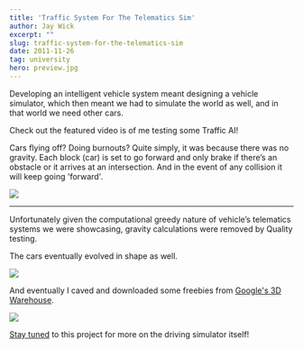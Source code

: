 ```yaml
---
title: 'Traffic System For The Telematics Sim'
author: Jay Wick
excerpt: ""
slug: traffic-system-for-the-telematics-sim
date: 2011-11-26
tag: university
hero: preview.jpg
---
```


<Vimeo id='32306571' />

Developing an intelligent vehicle system meant designing a vehicle simulator, which then meant we had to simulate the world as well, and in that world we need other cars.

Check out the featured video is of me testing some Traffic AI!

Cars flying off? Doing burnouts? Quite simply, it was because there was no gravity. Each block (car) is set to go forward and only brake if there’s an obstacle or it arrives at an intersection. And in the event of any collision it will keep going 'forward'.

![](./image_thumb22_thumb-25255B2-25255D.png)

****

Unfortunately given the computational greedy nature of vehicle’s telematics systems we were showcasing, gravity calculations were removed by Quality testing.

The cars eventually evolved in shape as well.

![](./5_thumb-25255B1-25255D.jpg)

And eventually I caved and downloaded some freebies from [Google's 3D Warehouse](https://sketchup.google.com/3dwarehouse/).

![](./image_thumb-25255B4-25255D.png)

[Stay tuned](/portfolio/vts) to this project for more on the driving simulator itself!
